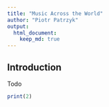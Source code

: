 ```yaml
---
title: "Music Across the World"
author: "Piotr Patrzyk"
output: 
  html_document:
    keep_md: true
---
```


## Introduction

Todo

```r
print(2)
```

